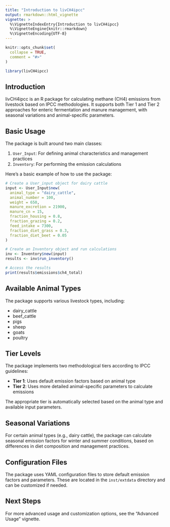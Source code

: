 ```yaml
---
title: "Introduction to livCH4ipcc"
output: rmarkdown::html_vignette
vignette: >
  %\VignetteIndexEntry{Introduction to livCH4ipcc}
  %\VignetteEngine{knitr::rmarkdown}
  %\VignetteEncoding{UTF-8}
---
```


```r
knitr::opts_chunk$set(
  collapse = TRUE,
  comment = "#>"
)
```

```r
library(livCH4ipcc)
```

## Introduction

livCH4ipcc is an R package for calculating methane (CH4) emissions from livestock based on IPCC methodologies. It supports both Tier 1 and Tier 2 approaches for enteric fermentation and manure management, with seasonal variations and animal-specific parameters.

## Basic Usage

The package is built around two main classes:

1. `User_Input`: For defining animal characteristics and management practices
2. `Inventory`: For performing the emission calculations

Here's a basic example of how to use the package:

```r
# Create a User_input object for dairy cattle
input <- User_Input$new(
  animal_type = "dairy_cattle",
  animal_number = 100,
  weight = 650,
  manure_excretion = 21900,
  manure_cn = 15,
  fraction_housing = 0.8,
  fraction_grazing = 0.2,
  feed_intake = 7300,
  fraction_diet_grass = 0.3,
  fraction_diet_beet = 0.05
)

# Create an Inventory object and run calculations
inv <- Inventory$new(input)
results <- inv$run_inventory()

# Access the results
print(results$emissions$ch4_total)
```

## Available Animal Types

The package supports various livestock types, including:

- dairy_cattle
- beef_cattle
- pigs
- sheep
- goats
- poultry

## Tier Levels

The package implements two methodological tiers according to IPCC guidelines:

- **Tier 1**: Uses default emission factors based on animal type
- **Tier 2**: Uses more detailed animal-specific parameters to calculate emissions

The appropriate tier is automatically selected based on the animal type and available input parameters.

## Seasonal Variations

For certain animal types (e.g., dairy cattle), the package can calculate seasonal emission factors for winter and summer conditions, based on differences in diet composition and management practices.

## Configuration Files

The package uses YAML configuration files to store default emission factors and parameters. These are located in the `inst/extdata` directory and can be customized if needed.

## Next Steps

For more advanced usage and customization options, see the "Advanced Usage" vignette.
